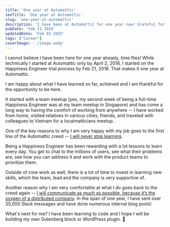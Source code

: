 ```yaml
---
title: 'One year at Automattic'
seoTitle: 'One year at Automattic'
slug: 'one-year-at-automattic'
description: 'I have been at Automattic for one year now! Grateful for this opportunity.'
pubDate: 'Feb 21 2019'
updatedDate: 'Feb 03 2025'
tags: ["Career"]
coverImage: './image.webp'
---
```


I cannot believe I have been here for one year already, time flies! While technically I started at Automattic only by April 2, 2018, I started on the Happiness Engineer trial process by Feb 21, 2018. That makes it one year at Automattic.


I am happy about what I have learned so far, achieved and I am thankful for the opportunity to be here.


<R2Image imageKey="assets/one-year-at-automattic-905b16fc-fc5f-43bf-b217-92e68c3184a3" alt="Photo by Aaron Burden on Unsplash" />


It started with a team meetup (yes, my second week of being a full-time Happiness Engineer was at my team meetup in Singapore) and has come a long way to having the comfort of working from anywhere -- I have worked from home, visited relatives in various cities, friends, and traveled with colleagues to Vietnam for a localmatticians meetup.


One of the key reasons to why I am very happy with my job goes to the first line of the Automattic creed -- [I will never stop learning](https://automattic.com/creed/never-stop-learning/).


Being a Happiness Engineer has been rewarding with a lot lessons to learn every day. You get to chat to the millions of users, see what their problems are, see how you can address it and work with the product teams to prioritize them.


Outside of core work as well, there is a lot of time to invest in learning new skills, which the team, lead and the company is very supportive of.


Another reason why I am very comfortable at what I do goes back to the creed again -- [I will communicate as much as possible, because it’s the oxygen of a distributed company](https://automattic.com/creed/communication-is-oxygen/). In the span of one year, I have sent over 35,000 Slack messages and have done numerous internal blog posts!


What's next for me? I have been learning to code and I hope I will be building my own Gutenberg block or WordPress plugin. 🙂

